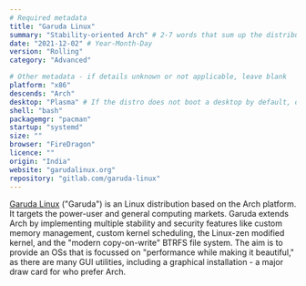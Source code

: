 ```yaml
---
# Required metadata
title: "Garuda Linux"
summary: "Stability-oriented Arch" # 2-7 words that sum up the distribution
date: "2021-12-02" # Year-Month-Day
version: "Rolling"
category: "Advanced"

# Other metadata - if details unknown or not applicable, leave blank
platform: "x86"
descends: "Arch"
desktop: "Plasma" # If the distro does not boot a desktop by default, or doesn't ship one, leave 'desktop' blank
shell: "bash"
packagemgr: "pacman"
startup: "systemd"
size: ""
browser: "FireDragon"
licence: ""
origin: "India"
website: "garudalinux.org"
repository: "gitlab.com/garuda-linux"
---
```


[Garuda Linux](https://garudalinux.org) ("Garuda") is an Linux distribution based on the Arch platform. It targets the power-user and general computing markets. Garuda extends Arch by implementing multiple stability and security features like custom memory management, custom kernel scheduling, the Linux-zen modified kernel, and the "modern copy-on-write" BTRFS file system. The aim is to provide an OSs that is focussed on "performance while making it beautiful," as there are many GUI utilities, including a graphical installation - a major draw card for who prefer Arch.
